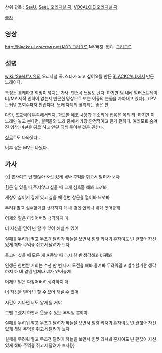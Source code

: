상위 항목 : [[SeeU]], [[SeeU 오리지널 곡]], [[VOCALOID 오리지널 곡]]

[[목차]]
== 영상 ==
{{{#!html
<iframe width="420" height="315" src="//www.youtube.com/embed/Y27pyqMHbOY" frameborder="0" allowfullscreen></iframe>
}}}
[[http://blackcall.crecrew.net/1403 크리크루]]
{{{#!html
<iframe width="420" height="315" src="//www.youtube.com/embed/5ELhrvmo-bI" frameborder="0" allowfullscreen></iframe>
}}}
MV버젼. 짧다. [http://blackcall.crecrew.net/13024 크리크루]

== 설명 ==
[[wiki:"SeeU"시유]]의 오리지널 곡. 스타가 되고 싶어요를 만든 [[BLACKCALL]]에서 만든 노래이다. 

특징은 경쾌하고 희망이 넘치는 가사. 댄스곡 느낌도 난다. 하지만 팀 내에 일러스트레이터/MV 제작 인력이 없는지 빈곤한 영상으로 보는 이들의 눈물을 자아내고 있다(...) PV는커녕 조회수마저 안습이다. 노래 자체의 퀄리티는 좋은 편. 

다만, 조교력이 부족해서인지, 과도한 에코 사용과 목소리에 잡음은 옥의 티. 하지만 이 노래만 놓고 본다면, 블랙콜의 노래 중에서 가장 안정적이고 듣기 편하다. 여러모로 숨겨진 명작. 비판을 뒤로 하고 일단 직접 들어볼 것을 권한다.

[http://music.naver.com/album/index.nhn?albumId=304943 싱글]로도 나와있다..

이후 짧은 MV도 나왔다.

== 가사 ==
{{|
혼자여도 넌 괜찮아
자신 있게 해봐
주먹을 쥐고서
달려가 보자

힘든 일 있을 때
주저앉고 싶을 때
크게 심호흡 해봐
느껴봐

세상이 싫어서
집에 있고 싶을 때
한번 창문을 열어봐
느껴봐

두려워말고
실수할거란 생각하지 마
내 곁엔 언제나 내가 있어줄게

어제의 일은 다잊어버려
생각하지 마

너 자신을 믿어
넌 할 수 있어 해낼 수 있어

실패를 두려워 말고
무조건 달려가
하늘을 보면서
힘껏 외쳐봐
혼자여도 넌 괜찮아
자신 있게 해봐
주먹을 쥐고서
달려가 보자

울고만 싶을 때
모든 게 짜증날 때
다시 한 번 생각해봐
바꿔봐

인생은 한번뿐
기회는 수천 만 번
다시 도전을 해봐
즐겨봐
두려워말고
실수할거란 생각하지 마
내 곁엔 언제나 내가 있어줄게

어제의 일은 다잊어버려
생각하지 마

너 자신을 믿어
넌 할 수 있어 해낼 수 있어

시간이 지나면
너도 알게 될 거야

그땐 그랬지 하면서
웃을 수 있는 추억일 뿐이야

실패를 두려워 말고
무조건 달려가
하늘을 보면서
힘껏 외쳐봐
혼자여도 넌 괜찮아
자신 있게 해봐
주먹을 쥐고서
달려가 보자

실패를 두려워 말고
무조건 달려가
하늘을 보면서
힘껏 외쳐봐
혼자여도 넌 괜찮아
자신 있게 해봐
주먹을 쥐고서
달려가 보자|}}
